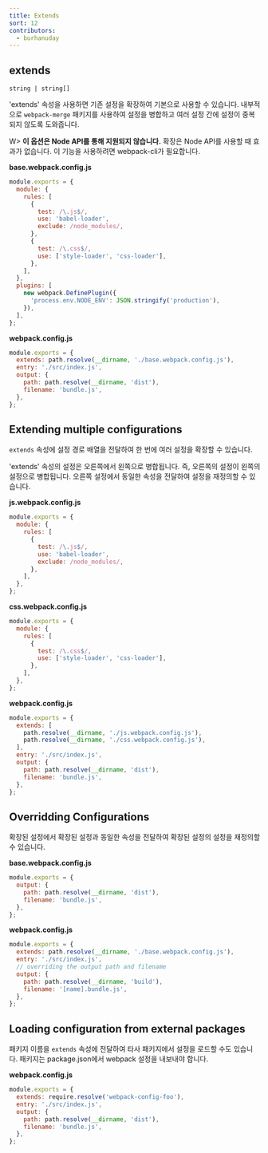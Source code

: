 ```yaml
---
title: Extends
sort: 12
contributors:
  - burhanuday
---
```


## extends

`string | string[]`

<Badge text="webpack v5.82.0+" /> <Badge text="webpack-cli v5.1.0+" />

'extends' 속성을 사용하면 기존 설정을 확장하여 기본으로 사용할 수 있습니다. 내부적으로 `webpack-merge` 패키지를 사용하여 설정을 병합하고 여러 설정 간에 설정이 중복되지 않도록 도와줍니다.

W> **이 옵션은 Node API를 통해 지원되지 않습니다.** 확장은 Node API를 사용할 때 효과가 없습니다. 이 기능을 사용하려면 webpack-cli가 필요합니다.

**base.webpack.config.js**

```javascript
module.exports = {
  module: {
    rules: [
      {
        test: /\.js$/,
        use: 'babel-loader',
        exclude: /node_modules/,
      },
      {
        test: /\.css$/,
        use: ['style-loader', 'css-loader'],
      },
    ],
  },
  plugins: [
    new webpack.DefinePlugin({
      'process.env.NODE_ENV': JSON.stringify('production'),
    }),
  ],
};
```

**webpack.config.js**

```javascript
module.exports = {
  extends: path.resolve(__dirname, './base.webpack.config.js'),
  entry: './src/index.js',
  output: {
    path: path.resolve(__dirname, 'dist'),
    filename: 'bundle.js',
  },
};
```

## Extending multiple configurations

`extends` 속성에 설정 경로 배열을 전달하여 한 번에 여러 설정을 확장할 수 있습니다.

'extends' 속성의 설정은 오른쪽에서 왼쪽으로 병합됩니다. 즉, 오른쪽의 설정이 왼쪽의 설정으로 병합됩니다. 오른쪽 설정에서 동일한 속성을 전달하여 설정을 재정의할 수 있습니다.

**js.webpack.config.js**

```javascript
module.exports = {
  module: {
    rules: [
      {
        test: /\.js$/,
        use: 'babel-loader',
        exclude: /node_modules/,
      },
    ],
  },
};
```

**css.webpack.config.js**

```javascript
module.exports = {
  module: {
    rules: [
      {
        test: /\.css$/,
        use: ['style-loader', 'css-loader'],
      },
    ],
  },
};
```

**webpack.config.js**

```javascript
module.exports = {
  extends: [
    path.resolve(__dirname, './js.webpack.config.js'),
    path.resolve(__dirname, './css.webpack.config.js'),
  ],
  entry: './src/index.js',
  output: {
    path: path.resolve(__dirname, 'dist'),
    filename: 'bundle.js',
  },
};
```

## Overridding Configurations

확장된 설정에서 확장된 설정과 동일한 속성을 전달하여 확장된 설정의 설정을 재정의할 수 있습니다.

**base.webpack.config.js**

```javascript
module.exports = {
  output: {
    path: path.resolve(__dirname, 'dist'),
    filename: 'bundle.js',
  },
};
```

**webpack.config.js**

```javascript
module.exports = {
  extends: path.resolve(__dirname, './base.webpack.config.js'),
  entry: './src/index.js',
  // overriding the output path and filename
  output: {
    path: path.resolve(__dirname, 'build'),
    filename: '[name].bundle.js',
  },
};
```

## Loading configuration from external packages

패키지 이름을 `extends` 속성에 전달하여 타사 패키지에서 설정을 로드할 수도 있습니다. 패키지는 package.json에서 webpack 설정을 내보내야 합니다.

**webpack.config.js**

```javascript
module.exports = {
  extends: require.resolve('webpack-config-foo'),
  entry: './src/index.js',
  output: {
    path: path.resolve(__dirname, 'dist'),
    filename: 'bundle.js',
  },
};
```
